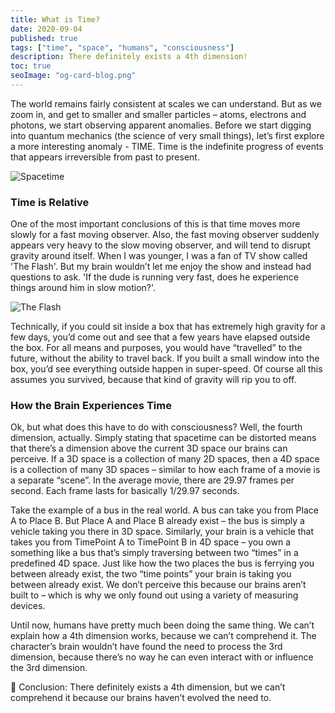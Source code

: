 ```yaml
---
title: What is Time?
date: 2020-09-04
published: true
tags: ["time", "space", "humans", "consciousness"]
description: There definitely exists a 4th dimension!
toc: true
seoImage: "og-card-blog.png"
---
```




The world remains fairly consistent at scales we can understand. But as we zoom in, and get to smaller and smaller particles – atoms, electrons and photons, we start observing apparent anomalies. Before we start digging into quantum mechanics (the science of very small things), let’s first explore a more interesting anomaly - TIME. Time is the indefinite progress of events that appears irreversible from past to present. 

![Spacetime](1.jpg)

### Time is Relative
One of the most important conclusions of this is that time moves more slowly for a fast moving observer. Also, the fast moving observer suddenly appears very heavy to the slow moving observer, and will tend to disrupt gravity around itself. When I was younger, I was a fan of TV show called 'The Flash'. But my brain wouldn’t let me enjoy the show and instead had questions to ask. 'If the dude is running very fast, does he experience things around him in slow motion?'.

![The Flash](2.jpg)

Technically, if you could sit inside a box that has extremely high gravity for a few days, you’d come out and see that a few years have elapsed outside the box. For all means and purposes, you would have “travelled” to the future, without the ability to travel back. If you built a small window into the box, you’d see everything outside happen in super-speed. Of course all this assumes you survived, because that kind of gravity will rip you to off.

### How the Brain Experiences Time
Ok, but what does this have to do with consciousness? Well, the fourth dimension, actually. Simply stating that spacetime can be distorted means that there’s a dimension above the current 3D space our brains can perceive. If a 3D space is a collection of many 2D spaces, then a 4D space is a collection of many 3D spaces – similar to how each frame of a movie is a separate “scene”. In the average movie, there are 29.97 frames per second. Each frame lasts for basically 1/29.97 seconds.

 Take the example of a bus in the real world. A bus can take you from Place A to Place B. But Place A and Place B already exist – the bus is simply a vehicle taking you there in 3D space. Similarly, your brain is a vehicle that takes you from TimePoint A to TimePoint B in 4D space – you own a something like a bus that’s simply traversing between two “times” in a predefined 4D space. Just like how the two places the bus is ferrying you between already exist, the two “time points” your brain is taking you between already exist. We don’t perceive this because our brains aren’t built to – which is why we only found out using a variety of measuring devices. 

 Until now, humans have pretty much been doing the same thing. We can’t explain how a 4th dimension works, because we can’t comprehend it. The character’s brain wouldn’t have found the need to process the 3rd dimension, because there’s no way he can even interact with or influence the 3rd dimension.

 
<Callout>
  📍 Conclusion: There definitely exists a 4th dimension, but we can’t comprehend it because our brains haven’t evolved the need to.
</Callout>